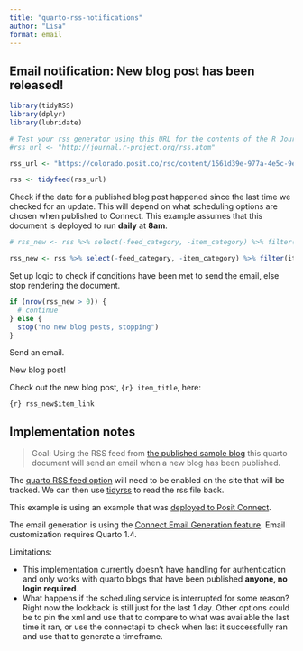 ```yaml
---
title: "quarto-rss-notifications"
author: "Lisa"
format: email
---
```


## Email notification: New blog post has been released!

```r
library(tidyRSS)
library(dplyr)
library(lubridate)

# Test your rss generator using this URL for the contents of the R Journal
#rss_url <- "http://journal.r-project.org/rss.atom"

rss_url <- "https://colorado.posit.co/rsc/content/1561d39e-977a-4e5c-9e73-857860b3d076/index.xml"
```

```r
rss <- tidyfeed(rss_url)
```

Check if the date for a published blog post happened since the last time we checked for an update. This will depend on what scheduling options are chosen when published to Connect. This example assumes that this document is deployed to run **daily** at **8am**. 

```r
# rss_new <- rss %>% select(-feed_category, -item_category) %>% filter(feed_description == "A great sample blog")

rss_new <- rss %>% select(-feed_category, -item_category) %>% filter(item_pub_date >= (now() - days(1)))
```

Set up logic to check if conditions have been met to send the email, else stop rendering the document. 

```r
if (nrow(rss_new > 0)) {
  # continue
} else {
  stop("no new blog posts, stopping")
}
```



Send an email. 

::: {.email}

::: {.subject}
New blog post!
:::

Check out the new blog post, `{r} item_title`, here: 

`{r} rss_new$item_link`

:::


## Implementation notes

> Goal: Using the RSS feed from [the published sample blog](https://colorado.posit.co/rsc/connect/#/apps/1561d39e-977a-4e5c-9e73-857860b3d076/access) this quarto document will send an email when a new blog has been published. 

The [quarto RSS feed option](https://quarto.org/docs/websites/website-blog.html#rss-feed) will need to be enabled on the site that will be tracked. We can then use [tidyrss](https://robertmyles.github.io/tidyRSS/) to read the rss file back. 

This example is using an example that was [deployed to Posit Connect](https://quarto.org/docs/publishing/rstudio-connect.html#publish-command). 

The email generation is using the [Connect Email Generation feature](https://quarto.org/docs/prerelease/1.4/email.html). Email customization requires Quarto 1.4.

Limitations: 

- This implementation currently doesn't have handling for authentication and only works with quarto blogs that have been published **anyone, no login required**. 
- What happens if the scheduling service is interrupted for some reason? Right now the lookback is still just for the last 1 day. Other options could be to pin the xml and use that to compare to what was available the last time it ran, or use the connectapi to check when last it successfully ran and use that to generate a timeframe. 

